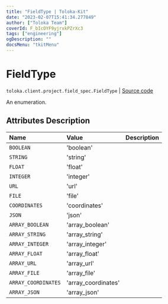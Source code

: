 ```yaml
---
title: "FieldType | Toloka-Kit"
date: "2023-02-07T15:41:34.277849"
author: ["Toloka Team"]
coverId: F_bIcOYF9yjrxkPZrXc3
tags: ["engineering"]
ogDescription: ""
docsMenu: "tkitMenu"
---
```


# FieldType
`toloka.client.project.field_spec.FieldType` | [Source code](https://github.com/Toloka/toloka-kit/blob/v1.1.3/src/client/project/field_spec.py#L27)

An enumeration.

## Attributes Description

| Name | Value | Description |
| :------| :-----------| :----------| 
`BOOLEAN`|'boolean'|
`STRING`|'string'|
`FLOAT`|'float'|
`INTEGER`|'integer'|
`URL`|'url'|
`FILE`|'file'|
`COORDINATES`|'coordinates'|
`JSON`|'json'|
`ARRAY_BOOLEAN`|'array_boolean'|
`ARRAY_STRING`|'array_string'|
`ARRAY_INTEGER`|'array_integer'|
`ARRAY_FLOAT`|'array_float'|
`ARRAY_URL`|'array_url'|
`ARRAY_FILE`|'array_file'|
`ARRAY_COORDINATES`|'array_coordinates'|
`ARRAY_JSON`|'array_json'|